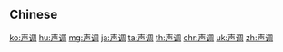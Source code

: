 {{also|聲調|声調}}
==Chinese==
{{zh-see|聲調}}

[[ko:声调]]
[[hu:声调]]
[[mg:声调]]
[[ja:声调]]
[[ta:声调]]
[[th:声调]]
[[chr:声调]]
[[uk:声调]]
[[zh:声调]]